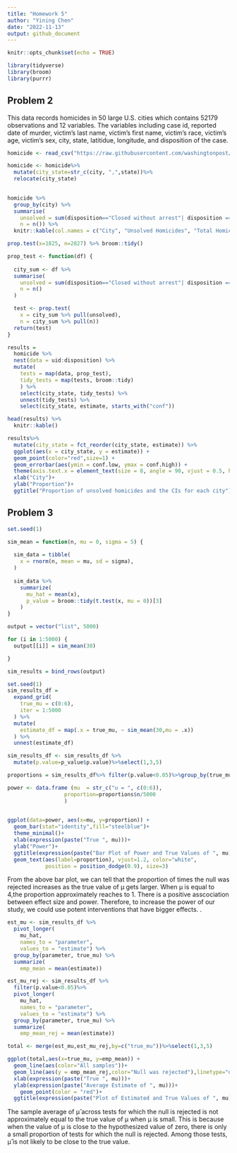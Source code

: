 ```yaml
---
title: "Homework 5"
author: "Yining Chen"
date: "2022-11-13"
output: github_document
---
```


```r
knitr::opts_chunk$set(echo = TRUE)
```

```r
library(tidyverse)
library(broom)
library(purrr)
```

## Problem 2

This data records homicides in 50 large U.S. cities which contains 52179 observations and 12 variables. The variables including case id, reported date of murder, victim’s last name, victim’s first name, victim’s race, victim’s age, victim’s sex, city, state, latitidue, longitude, and disposition of the case.

```r
homicide <- read_csv("https://raw.githubusercontent.com/washingtonpost/data-homicides/master/homicide-data.csv")

homicide <- homicide%>%
  mutate(city_state=str_c(city, ",",state))%>%
  relocate(city_state)
  

homicide %>%
  group_by(city) %>%
  summarise(
    unsolved = sum(disposition=="Closed without arrest"| disposition =="Open/No arrest"),
    n = n()) %>%
  knitr::kable(col.names = c("City", "Unsolved Homicides", "Total Homicides"))


```

```r
prop.test(x=1825, n=2827) %>% broom::tidy()
```

```r
prop_test <- function(df) {
  
  city_sum <- df %>%
  summarise(
    unsolved = sum(disposition=="Closed without arrest"| disposition =="Open/No arrest"),
    n = n()
  )

  test <- prop.test(
    x = city_sum %>% pull(unsolved),
    n = city_sum %>% pull(n))
  return(test)
}

```

```r
results = 
  homicide %>%
  nest(data = uid:disposition) %>%
  mutate(
    tests = map(data, prop_test),
    tidy_tests = map(tests, broom::tidy)
    ) %>% 
    select(city_state, tidy_tests) %>% 
    unnest(tidy_tests) %>% 
    select(city_state, estimate, starts_with("conf"))

head(results) %>% 
  knitr::kable()

```
```r
results%>% 
  mutate(city_state = fct_reorder(city_state, estimate)) %>% 
  ggplot(aes(x = city_state, y = estimate)) +
  geom_point(color="red",size=1) +
  geom_errorbar(aes(ymin = conf.low, ymax = conf.high)) +  
  theme(axis.text.x = element_text(size = 8, angle = 90, vjust = 0.5, hjust = 1))+
  xlab("City")+
  ylab("Proportion")+
  ggtitle("Proportion of unsolved homicides and the CIs for each city")
```


## Problem 3
```r
set.seed(1)

sim_mean = function(n, mu = 0, sigma = 5) {
  
  sim_data = tibble(
    x = rnorm(n, mean = mu, sd = sigma),
  )
  
  sim_data %>% 
    summarize(
      mu_hat = mean(x),
      p_value = broom::tidy(t.test(x, mu = 0))[3]
    )
}

output = vector("list", 5000)

for (i in 1:5000) {
  output[[i]] = sim_mean(30)

}

sim_results = bind_rows(output)
```

```r
set.seed(1)
sim_results_df = 
  expand_grid(
    true_mu = c(0:6),
    iter = 1:5000
  ) %>% 
  mutate(
    estimate_df = map(.x = true_mu, ~ sim_mean(30,mu = .x))
  ) %>% 
  unnest(estimate_df)
```

```r
sim_results_df <- sim_results_df %>% 
  mutate(p.value=p_value$p.value)%>%select(1,3,5)
```

```r

proportions = sim_results_df%>% filter(p.value<0.05)%>%group_by(true_mu)%>%summarise(n=n())

power <- data.frame (mu  = str_c("u = ", c(0:6)),
                  proportion=proportions$n/5000
                  )
                  
```

```r
ggplot(data=power, aes(x=mu, y=proportion)) +
  geom_bar(stat="identity",fill="steelblue")+
  theme_minimal()+
  xlab(expression(paste("True ", mu)))+
  ylab("Power")+
  ggtitle(expression(paste("Bar Plot of Power and True Values of ", mu)))+
  geom_text(aes(label=proportion), vjust=1.2, color="white",
            position = position_dodge(0.9), size=3)
```
From the above bar plot, we can tell that the proportion of times the null was rejected increases as the true value of μ gets larger. When μ is equal to 4,the proportion approximately reaches to 1. There is a positive asscociation between effect size and power. Therefore, to increase the power of our study, we could use potent interventions that have bigger effects.
.
```r
est_mu <- sim_results_df %>% 
  pivot_longer(
    mu_hat,
    names_to = "parameter", 
    values_to = "estimate") %>% 
  group_by(parameter, true_mu) %>% 
  summarize(
    emp_mean = mean(estimate))
```

```r
est_mu_rej <- sim_results_df %>% 
  filter(p.value<0.05)%>%
  pivot_longer(
    mu_hat,
    names_to = "parameter", 
    values_to = "estimate") %>% 
  group_by(parameter, true_mu) %>% 
  summarize(
    emp_mean_rej = mean(estimate))

total <- merge(est_mu,est_mu_rej,by=c("true_mu"))%>%select(1,3,5)

ggplot(total,aes(x=true_mu, y=emp_mean)) +
  geom_line(aes(color="All samples"))+
  geom_line(aes(y = emp_mean_rej,color="Null was rejected"),linetype="dashed",size=1)+
  xlab(expression(paste("True ", mu)))+
  ylab(expression(paste("Average Estimate of ", mu)))+
    geom_point(color = "red")+
  ggtitle(expression(paste("Plot of Estimated and True Values of ", mu)))
```

The sample average of μ̂ across tests for which the null is rejected is not approximately equal to the true value of μ when μ is small. This is because when the value of μ is close to the hypothesized value of zero, there is only a small proportion of tests for which the null is rejected. Among those tests,  μ̂ is not likely to be close to the true value.

